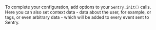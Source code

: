 To complete your configuration, add <PlatformLink to="/configuration/options/">options</PlatformLink> to your `Sentry.init()` calls.
Here you can also set context data - data about the <PlatformLink to="/usage/events/enriching-events/user/">user</PlatformLink>, for example, or <PlatformLink to="/usage/events/enriching-events/tags/">tags</PlatformLink>, or even <PlatformLink to="/usage/events/enriching-events/context/">arbitrary data</PlatformLink> - which will be added to every event sent to Sentry.
